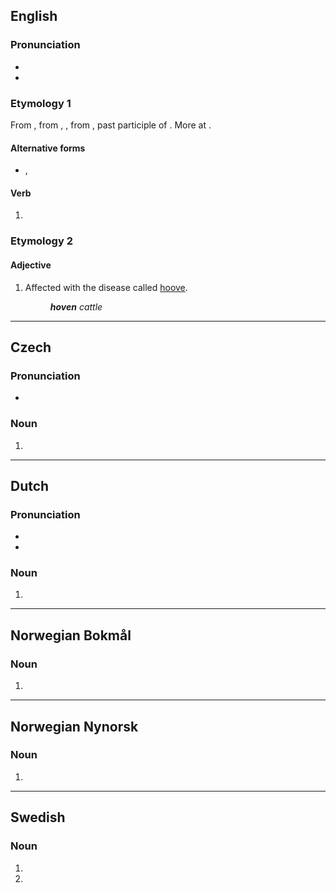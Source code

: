 {{also|Hoven}}
==English==

===Pronunciation===
* {{IPA|/ˈhuːvən/|lang=en}}
* {{rhymes|uːvən|lang=en}}

===Etymology 1===
From {{inh|en|enm|hoven}}, from {{inh|en|ang|hafen}}, {{m|ang|ġehafen}}, from {{inh|en|gem-pro|*habanaz}}, past participle of {{der|en|gem-pro|*habjaną|t=to lift, heave}}. More at {{l|en|heave}}.

====Alternative forms====
* {{l|en|hove}}, {{l|en|heaved}}

====Verb====
{{head|en|verb form}}

# {{form of|Alternative past participle|heave|lang=en}}

===Etymology 2===

====Adjective====
{{en-adj|-}}

# Affected with the disease called [[hoove]].
#: '''''hoven''' cattle''

----

==Czech==

=== Pronunciation ===
* {{cs-IPA}}

=== Noun ===
# {{inflection of|lang=cs|hovno||gen|p}}

----

==Dutch==

===Pronunciation===
* {{audio|Nl-hoven.ogg|Audio|lang=nl}}
* {{rhymes|oːvən|lang=nl}}

===Noun===
{{head|nl|noun plural form}}

# {{nl-noun form of|pl|hof}}

----
==Norwegian Bokmål==

===Noun===
{{head|nb|noun form|g=m}}

# {{inflection of|hov||def|s|lang=nb}}

----
==Norwegian Nynorsk==

===Noun===
{{head|nn|noun form|g=m}}

# {{inflection of|hov||definite|s|lang=nn}}

----

==Swedish==

===Noun===
{{head|sv|noun form}}

# {{sv-noun-form-def|hov}}<!-- hoof -->
# {{sv-noun-form-def-pl|hov}}<!-- court -->